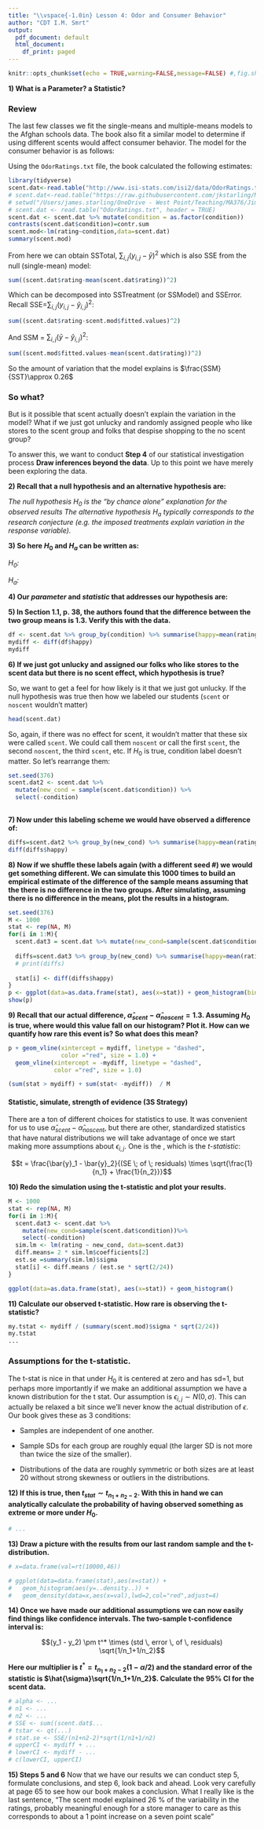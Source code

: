 ```yaml
---
title: "\\vspace{-1.0in} Lesson 4: Odor and Consumer Behavior"
author: "CDT I.M. Smrt"
output:
  pdf_document: default
  html_document:
    df_print: paged
---
```


```r
knitr::opts_chunk$set(echo = TRUE,warning=FALSE,message=FALSE) #,fig.show="hide", results="hide",
```
\vspace{0.2in}

**1) What is a Parameter? a Statistic?**

\vspace{1.in}

### Review
The last few classes we fit the single-means and multiple-means models to the Afghan schools data. The book also fit a similar model to determine if using different scents would affect consumer behavior. The model for the consumer behavior is as follows: 

\begin{align*}
i & = \mbox{Scent status}\\
j & = \mbox{Student}\\
y_{i,j}& = \mbox{Store rating from the }j\mbox{th observation exposed to the }i\mbox{th scent}\\
y_{i,j} & = \mu + \alpha_i + \epsilon_{i,j}\\
\epsilon_{i,j} &\sim F(0,\sigma)
\end{align*}

Using the `OdorRatings.txt` file, the book calculated the following estimates:
```r
library(tidyverse)
scent.dat<-read.table("http://www.isi-stats.com/isi2/data/OdorRatings.txt",header=TRUE)
# scent.dat<-read.table("https://raw.githubusercontent.com/jkstarling/MA376/main/OdorRatings.txt",header=TRUE)
# setwd("/Users/james.starling/OneDrive - West Point/Teaching/MA376/JimsLessons_AY23-1/Block I/LSN4/")
# scent.dat <- read.table("OdorRatings.txt", header = TRUE)
scent.dat <- scent.dat %>% mutate(condition = as.factor(condition))
contrasts(scent.dat$condition)=contr.sum
scent.mod<-lm(rating~condition,data=scent.dat)
summary(scent.mod)
```

\begin{align*}
\hat{\mu}&=4.48\\
\hat{\alpha}_{scent} & = 0.645\\
\hat{\alpha}_{noscent} &= -0.645\\
\end{align*}

From here we can obtain SSTotal, $\sum_{i,j} \left(y_{i,j}-\bar{y}\right)^2$ which is also SSE from the null (single-mean) model:

```r
sum((scent.dat$rating-mean(scent.dat$rating))^2)
```

Which can be decomposed into SSTreatment (or SSModel) and SSError.  Recall SSE=$\sum_{i,j} \left(y_{i,j}-\hat{y}_{i,j}\right)^2$:

```r
sum((scent.dat$rating-scent.mod$fitted.values)^2)
```

And SSM = $\sum_{i,j} \left(\bar{y}-\hat{y}_{i,j}\right)^2$:

```r
sum((scent.mod$fitted.values-mean(scent.dat$rating))^2)
```

So the amount of variation that the model explains is $\frac{SSM}{SST}\approx 0.26$


### So what?


But is it possible that scent actually doesn't explain the variation in the model?  What if we just got unlucky and randomly assigned people who like stores to the scent group and folks that despise shopping to the no scent group?

To answer this, we want to conduct **Step 4** of our statistical investigation process **Draw inferences beyond the data**.  Up to this point we have merely been exploring the data.

**2) Recall that a null hypothesis and an alternative hypothesis are:**

*The null hypothesis $H_0$ is the "by chance alone" explanation for the observed results*
*The alternative hypothesis $H_a$ typically corresponds to the research conjecture (e.g. the imposed treatments explain variation in the response variable).*
\vspace{.5in}

**3) So here $H_0$ and $H_a$ can be written as: **

*$H_0$:  *

*$H_a$:  *
<!-- \vspace{.5in} -->

**4) Our *parameter* and *statistic* that addresses our hypothesis are:**

\vspace{.3in}

**5) In Section 1.1, p. 38, the authors found that the difference between the two group means is 1.3. Verify this with the data. **

```r
df <- scent.dat %>% group_by(condition) %>% summarise(happy=mean(rating))
mydiff <- diff(df$happy)
mydiff
```
\vspace{.5in}

**6) If we just got unlucky and assigned our folks who like stores to the scent data but there is no scent effect, which hypothesis is true?**


\vspace{.3in}

So, we want to get a feel for how likely is it that we just got unlucky.  If the null hypothesis was true then how we labeled our students (`scent` or `noscent` wouldn't matter)

```r
head(scent.dat)
```

So, again, if there was no effect for scent, it wouldn't matter that these six were called `scent`.  We could call them `noscent` or call the first `scent`, the second `noscent`, the third `scent`, etc.  If $H_0$ is true, condition label doesn't matter. So let's rearrange them:

```r
set.seed(376)
scent.dat2 <- scent.dat %>% 
  mutate(new_cond = sample(scent.dat$condition)) %>% 
  select(-condition)
  
```

**7) Now under this labeling scheme we would have observed a difference of:**

```r
diffs=scent.dat2 %>% group_by(new_cond) %>% summarise(happy=mean(rating))
diff(diffs$happy)
```

\vspace{.5in}

**8) Now if we shuffle these labels again (with a different seed #) we would get something different.  We can simulate this 1000 times to build an empirical estimate of the difference of the sample means assuming that the there is no difference in the two groups. After simulating, assuming there is no difference in the means, plot the results in a histogram. **

```r
set.seed(376)
M <- 1000
stat <- rep(NA, M)
for(i in 1:M){
  scent.dat3 = scent.dat %>% mutate(new_cond=sample(scent.dat$condition)) 
  
  diffs=scent.dat3 %>% group_by(new_cond) %>% summarise(happy=mean(rating))
  # print(diffs)
  
  stat[i] <- diff(diffs$happy)
}
p <- ggplot(data=as.data.frame(stat), aes(x=stat)) + geom_histogram(binwidth = 0.1)
show(p)
```
\vspace{0.3in}

**9) Recall that our actual difference, $\hat{\alpha}_{scent}-\hat{\alpha}_{noscent}=1.3$.  Assuming $H_0$ is true, where would this value fall on our histogram?  Plot it. How can we quantify how rare this event is?  So what does this mean? **
```r
p + geom_vline(xintercept = mydiff, linetype = "dashed", 
               color ="red", size = 1.0) + 
  geom_vline(xintercept = -mydiff, linetype = "dashed", 
             color ="red", size = 1.0)
```

```r
(sum(stat > mydiff) + sum(stat< -mydiff))  / M
```


\vspace{.5in}



#### Statistic, simulate, strength of evidence (3S Strategy)

\vspace{.3in}

There are a ton of different choices for statistics to use.  It was convenient for us to use $\hat{\alpha}_{scent}-\hat{\alpha}_{noscent}$, but there are other, standardized statistics that have natural distributions we will take advantage of once we start making more assumptions about $\epsilon_{i,j}$.  One is the \textbf{two-sample pooled t- statistic}, which is the *t-statistic*:

$$t = \frac{\bar{y}_1 - \bar{y}_2}{(SE \; of \; residuals) \times \sqrt{\frac{1}{n_1} + \frac{1}{n_2}}}$$

**10) Redo the simulation using the t-statistic and plot your results. **

```r
M <- 1000
stat <- rep(NA, M)
for(i in 1:M){
  scent.dat3 <- scent.dat %>%
    mutate(new_cond=sample(scent.dat$condition))%>%
    select(-condition)
  sim.lm <- lm(rating ~ new_cond, data=scent.dat3)
  diff.means= 2 * sim.lm$coefficients[2]
  est.se =summary(sim.lm)$sigma
  stat[i] <- diff.means / (est.se * sqrt(2/24))
}
```

```r
ggplot(data=as.data.frame(stat), aes(x=stat)) + geom_histogram()
```

\vspace{.5in}


**11) Calculate our observed t-statistic. How rare is observing the t-statistic?**

```r
my.tstat <- mydiff / (summary(scent.mod)$sigma * sqrt(2/24))
my.tstat
...
```


\vspace{0.5in}

### Assumptions for the t-statistic.

The t-stat is nice in that under $H_0$ it is centered at zero and has sd=1, but perhaps more importantly if we make an additional assumption we have a known distribution for the t stat.  Our assumption is $\epsilon_{i,j} \sim N(0,\sigma)$.  This can actually be relaxed a bit since we'll never know the actual distribution of $\epsilon$.  Our book gives these as 3 conditions:

- Samples are independent of  one another.

- Sample SDs for each group are roughly equal (the larger SD is not more than twice the size of the smaller).

- Distributions of the data are roughly symmetric or both sizes are at least 20 without strong skewness or outliers in the distributions.

**12) If this is true, then $t_{stat} \sim t_{n_1+n_2-2}$.  With this in hand we can analytically calculate the probability of having observed something as extreme or more under $H_0$.**

```r
# ...
```
\vspace{0.3in}

**13) Draw a picture with the results from our last random sample and the t-distribution. ** 
```r
# x=data.frame(val=rt(10000,46))

# ggplot(data=data.frame(stat),aes(x=stat)) + 
#   geom_histogram(aes(y=..density..)) +
#   geom_density(data=x,aes(x=val),lwd=2,col="red",adjust=4)
```
\vspace{0.3in}


**14) Once we have made our additional assumptions we can now easily find things like confidence intervals.  The two-sample t-confidence interval is: **

$$(y_1 - y_2) \pm t^* \times (std \, error \, of \, residuals) \sqrt{1/n_1+1/n_2}$$

**Here our multiplier is $t^* = t_{n_1+n_2-2}(1-\alpha/2)$ and the standard error of the statistic is $\hat{\sigma}\sqrt{1/n_1+1/n_2}$. Calculate the 95% CI for the scent data. **

```r
# alpha <- ...
# n1 <- ...
# n2 <- ...
# SSE <- sum((scent.dat$...
# tstar <- qt(...) 
# stat.se <- SSE/(n1+n2-2)*sqrt(1/n1+1/n2)
# upperCI <- mydiff + ...
# lowerCI <- mydiff - ...
# c(lowerCI, upperCI)
```
\vspace{0.5in}

**15) Steps 5 and 6**
Now that we have our results we can conduct step 5, formulate conclusions, and step 6, look back and ahead.  Look very carefully at page 65 to see how our book makes a conclusion.  What I really like is the last sentence, "The scent model explained 26 \% of the variability in the ratings, probably meaningful enough for a store manager to care as this corresponds to about a 1 point increase on a seven point scale"


